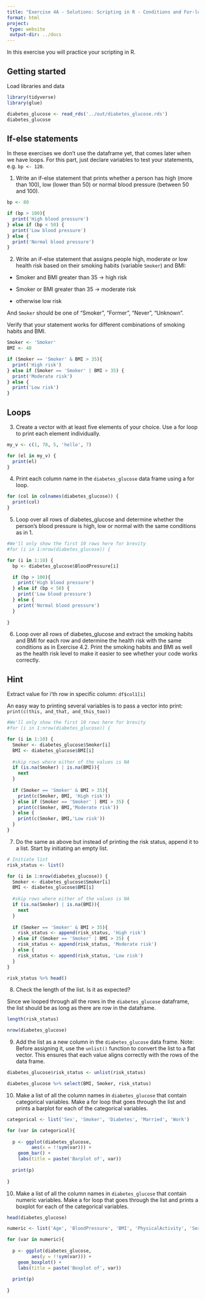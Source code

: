 ```yaml
---
title: "Exercise 4A - Solutions: Scripting in R - Conditions and For-loops"
format: html
project:
 type: website
 output-dir: ../docs
---
```


In this exercise you will practice your scripting in R. 

## Getting started

Load libraries and data

```r
library(tidyverse)
library(glue)
```

```r
diabetes_glucose <- read_rds('../out/diabetes_glucose.rds')
diabetes_glucose
```

## If-else statements

In these exercises we don't use the dataframe yet, that comes later when we have loops. For this part, just declare variables to test your statements, e.g. `bp <- 120`. 

1. Write an if-else statement that prints whether a person has high (more than 100), low (lower than 50) or normal blood pressure (between 50 and 100).

```r
bp <- 80

if (bp > 100){
  print('High blood pressure')
} else if (bp < 50) {
  print('Low blood pressure')
} else {
  print('Normal blood pressure')
} 

```

2. Write an if-else statement that assigns people high, moderate or low health risk based on their smoking habits (variable `Smoker`) and BMI:

* Smoker and BMI greater than 35 -> high risk

* Smoker or BMI greater than 35 -> moderate risk

* otherwise low risk

And `Smoker` should be one of "Smoker", "Former", "Never", "Unknown".

Verify that your statement works for different combinations of smoking habits and BMI.

```r
Smoker <- 'Smoker'
BMI <- 40

if (Smoker == 'Smoker' & BMI > 35){
  print('High risk')
} else if (Smoker == 'Smoker' | BMI > 35) {
  print('Moderate risk')
} else {
  print('Low risk')
}

```

## Loops

3. Create a vector with at least five elements of your choice. Use a for loop to print each element individually.

```r
my_v <- c(1, 78, 5, 'hello', 7)

for (el in my_v) {
  print(el)
}

```


4. Print each column name in the `diabetes_glucose` data frame using a for loop.

```r
for (col in colnames(diabetes_glucose)) {
  print(col)
}
```


5. Loop over all rows of diabetes_glucose and determine whether the person's blood pressure is high, low or normal with the same conditions as in 1.

```r
#We'll only show the first 10 rows here for brevity
#for (i in 1:nrow(diabetes_glucose)) {

for (i in 1:10) {
  bp <- diabetes_glucose$BloodPressure[i]

  if (bp > 100){
    print('High blood pressure')
  } else if (bp < 50) {
    print('Low blood pressure')
  } else {
    print('Normal blood pressure')
  } 
  
}
```

6. Loop over all rows of diabetes_glucose and extract the smoking habits and BMI for each row and determine the health risk with the same conditions as in Exercise 4.2. Print the smoking habits and BMI as well as the health risk level to make it easier to see whether your code works correctly.

::: {.callout-tip collapse="true"}
## Hint

Extract value for i'th row in specific column: `df$col1[i]`

An easy way to printing several variables is to pass a vector into print: `print(c(this, and_that, and_this_too))`

:::

```r
#We'll only show the first 10 rows here for brevity
#for (i in 1:nrow(diabetes_glucose)) {

for (i in 1:10) {
  Smoker <- diabetes_glucose$Smoker[i]
  BMI <- diabetes_glucose$BMI[i]
  
  #skip rows where either of the values is NA
  if (is.na(Smoker) | is.na(BMI)){
    next
  }
    
  if (Smoker == 'Smoker' & BMI > 35){
    print(c(Smoker, BMI, 'High risk'))
  } else if (Smoker == 'Smoker' | BMI > 35) {
    print(c(Smoker, BMI,'Moderate risk'))
  } else {
    print(c(Smoker, BMI,'Low risk'))
  }
}

```

7. Do the same as above but instead of printing the risk status, append it to a list. Start by initiating an empty list. 

```r
# Initiate list
risk_status <- list()
```

```r
for (i in 1:nrow(diabetes_glucose)) {
  Smoker <- diabetes_glucose$Smoker[i]
  BMI <- diabetes_glucose$BMI[i]
  
  #skip rows where either of the values is NA
  if (is.na(Smoker) | is.na(BMI)){
    next
  }
    
  if (Smoker == 'Smoker' & BMI > 35){
    risk_status <- append(risk_status, 'High risk')
  } else if (Smoker == 'Smoker' | BMI > 35) {
    risk_status <- append(risk_status, 'Moderate risk')
  } else {
    risk_status <- append(risk_status, 'Low risk')
  }
}

```

```r
risk_status %>% head()
```

8. Check the length of the list. Is it as expected?

Since we looped through all the rows in the `diabetes_glucose` dataframe, the list should be as long as there are row in the dataframe. 
```r
length(risk_status)
```

```r
nrow(diabetes_glucose)
```


9. Add the list as a new column in the `diabetes_glucose` data frame. Note: Before assigning it, use the `unlist()` function to convert the list to a flat vector. This ensures that each value aligns correctly with the rows of the data frame.

```r
diabetes_glucose$risk_status <- unlist(risk_status)
```

```r
diabetes_glucose %>% select(BMI, Smoker, risk_status)
```

10. Make a list of all the column names in `diabetes_glucose` that contain categorical variables. Make a for loop that goes through the list and prints a barplot for each of the categorical variables. 

```r
categorical <- list('Sex', 'Smoker', 'Diabetes', 'Married', 'Work')
```

```r
for (var in categorical){
  
  p <- ggplot(diabetes_glucose, 
         aes(x = !!sym(var))) + 
    geom_bar() +
    labs(title = paste('Barplot of', var))
  
  print(p)
  
}
```

10. Make a list of all the column names in `diabetes_glucose` that contain numeric variables. Make a for loop that goes through the list and prints a boxplot for each of the categorical variables. 

```r
head(diabetes_glucose)
```

```r
numeric <- list('Age', 'BloodPressure', 'BMI', 'PhysicalActivity', 'Serum_ca2')
```

```r
for (var in numeric){
  
  p <- ggplot(diabetes_glucose, 
         aes(y = !!sym(var))) + 
    geom_boxplot() + 
    labs(title = paste('Boxplot of', var))
  
  print(p)
  
}
```




